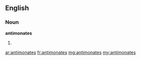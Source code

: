 ==English==

===Noun===
'''antimonates'''

# {{plural of|[[antimonate]]}}

[[ar:antimonates]]
[[fr:antimonates]]
[[mg:antimonates]]
[[my:antimonates]]